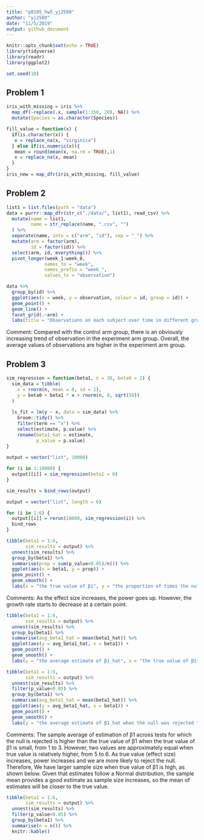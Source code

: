 ```yaml
---
title: "p8105_hw5_yj2580"
author: "yj2580"
date: "11/5/2019"
output: github_document
---
```


```r
knitr::opts_chunk$set(echo = TRUE)
library(tidyverse)
library(readr)
library(ggplot2)

set.seed(10)
```

## Problem 1

```r
iris_with_missing = iris %>% 
  map_df(~replace(.x, sample(1:150, 20), NA)) %>%
  mutate(Species = as.character(Species))

fill_value = function(x) {
  if(is.character(x)) {
   x = replace_na(x, "virginica")
  } else if(is.numeric(x)){
   mean = round(mean(x, na.rm = TRUE),1)
   x = replace_na(x, mean)
  }
}
iris_new = map_dfr(iris_with_missing, fill_value)
```

## Problem 2

```r
list1 = list.files(path = "data")
data = purrr::map_dfr(str_c("./data/", list1), read_csv) %>%
  mutate(name = list1, 
         name = str_replace(name, ".csv", "")
  ) %>%
  separate(name, into = c("arm", "id"), sep = "_") %>%
  mutate(arm = factor(arm), 
         id = factor(id)) %>%
  select(arm, id, everything()) %>%
  pivot_longer(week_1:week_8,
              names_to = "week",
              names_prefix = "week_",
              values_to = "observation")

data %>%
  group_by(id) %>%
  ggplot(aes(x = week, y = observation, colour = id, group = id)) +
  geom_point() +
  geom_line() + 
  facet_grid(.~arm) +
  labs(title = "Observations on each subject over time in different groups")
```

Comment: Compared with the control arm group, there is an obviously increasing trend of observation in the experiment arm group. Overall, the average values of observations are higher in the experiment arm group.

## Problem 3

```r
sim_regression = function(beta1, n = 30, beta0 = 2) {
  sim_data = tibble(
    x = rnorm(n, mean = 0, sd = 1),
    y = beta0 + beta1 * x + rnorm(n, 0, sqrt(50))
  )
  
  ls_fit = lm(y ~ x, data = sim_data) %>%
    broom::tidy() %>%
    filter(term == "x") %>%
    select(estimate, p.value) %>%
    rename(beta1_hat = estimate,
           p_value = p.value)
}
  
output = vector("list", 10000)

for (i in 1:10000) {
  output[[i]] = sim_regression(beta1 = 0)
}

sim_results = bind_rows(output)
```

```r
output = vector("list", length = 6)

for (i in 1:6) {
  output[[i]] = rerun(10000, sim_regression(i)) %>% 
  bind_rows
}

tibble(beta1 = 1:6,
       sim_results = output) %>%
  unnest(sim_results) %>%
  group_by(beta1) %>%
  summarise(prop = sum(p_value<0.05)/n()) %>%
  ggplot(aes(x = beta1, y = prop)) +
  geom_point() +
  geom_smooth() +
  labs(x = "the true value of β1", y = "the proportion of times the null was rejected", title = "The association between effect size and power")
```

Comments: As the effect size increases, the power goes up. However, the growth rate starts to decrease at a certain point.

```r
tibble(beta1 = 1:6,
       sim_results = output) %>%
  unnest(sim_results) %>%
  group_by(beta1) %>%
  summarise(avg_beta1_hat = mean(beta1_hat)) %>%
  ggplot(aes(y = avg_beta1_hat, x = beta1)) +
  geom_point() +
  geom_smooth() +
  labs(y = "the average estimate of β1_hat", x = "the true value of β1")
```

```r
tibble(beta1 = 1:6,
       sim_results = output) %>%
  unnest(sim_results) %>%
  filter(p_value<0.05) %>%
  group_by(beta1) %>%
  summarise(avg_beta1_hat = mean(beta1_hat)) %>%
  ggplot(aes(y = avg_beta1_hat, x = beta1)) +
  geom_point() +
  geom_smooth() +
  labs(y = "the average estimate of β1_hat when the null was rejected ", x = "the true value of β1")
```

Comments: The sample average of estimation of β1 across tests for which the null is rejected is higher than the true value of β1 when the true value of β1 is small, from 1 to 3. However, two values are approximately equal when true value is relatively higher, from 5 to 6. As true value (effect size) increases, power increases and we are more likely to reject the null. Therefore, We have larger sample size when true value of β1 is high, as shown below. Given that estimates follow a Normal distribution, the sample mean provides a good estimate as sample size increases, so the mean of estimates will be closer to the true value.


```r
tibble(beta1 = 1:6,
       sim_results = output) %>%
  unnest(sim_results) %>%
  filter(p_value<0.05) %>%
  group_by(beta1) %>%
  summarise(n = n()) %>%
  knitr::kable()
```

